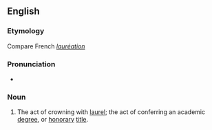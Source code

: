 ==English==

===Etymology===
Compare French ''[[lauréation]]''

===Pronunciation===
* {{IPA|/ˌlɔːɹiˈeɪʃən/|lang=en}}

===Noun===
{{en-noun}}

# The act of crowning with [[laurel]]; the act of conferring an academic [[degree]], or [[honorary]] [[title]].